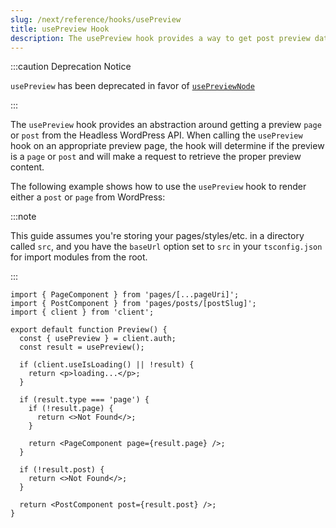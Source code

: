 ```yaml
---
slug: /next/reference/hooks/usePreview
title: usePreview Hook
description: The usePreview hook provides a way to get post preview data from WordPress
---
```


:::caution Deprecation Notice

`usePreview` has been deprecated in favor of [`usePreviewNode`](/docs/next/reference/hooks/usePreviewNode)

:::

The `usePreview` hook provides an abstraction around getting a preview `page` or `post` from the Headless WordPress API. When calling the `usePreview` hook on an appropriate preview page, the hook will determine if the preview is a `page` or `post` and will make a request to retrieve the proper preview content.

The following example shows how to use the `usePreview` hook to render either a `post` or `page` from WordPress:

:::note

This guide assumes you're storing your pages/styles/etc. in a directory called `src`, and you have the `baseUrl` option set to `src` in your `tsconfig.json` for import modules from the root.

:::

```tsx title=src/pages/preview.tsx {14-17}
import { PageComponent } from 'pages/[...pageUri]';
import { PostComponent } from 'pages/posts/[postSlug]';
import { client } from 'client';

export default function Preview() {
  const { usePreview } = client.auth;
  const result = usePreview();

  if (client.useIsLoading() || !result) {
    return <p>loading...</p>;
  }

  if (result.type === 'page') {
    if (!result.page) {
      return <>Not Found</>;
    }

    return <PageComponent page={result.page} />;
  }

  if (!result.post) {
    return <>Not Found</>;
  }

  return <PostComponent post={result.post} />;
}
```
